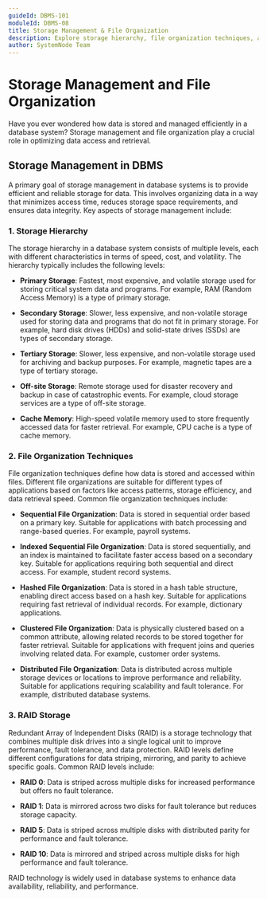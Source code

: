 ```yaml
---
guideId: DBMS-101
moduleId: DBMS-08
title: Storage Management & File Organization
description: Explore storage hierarchy, file organization techniques, and RAID storage.
author: SystemNode Team
---
```


# Storage Management and File Organization
Have you ever wondered how data is stored and managed efficiently in a database system? Storage management and file organization play a crucial role in optimizing data access and retrieval. 

## Storage Management in DBMS
A primary goal of storage management in database systems is to provide efficient and reliable storage for data. This involves organizing data in a way that minimizes access time, reduces storage space requirements, and ensures data integrity. Key aspects of storage management include: 

### 1. Storage Hierarchy
The storage hierarchy in a database system consists of multiple levels, each with different characteristics in terms of speed, cost, and volatility. The hierarchy typically includes the following levels:

- **Primary Storage**: Fastest, most expensive, and volatile storage used for storing critical system data and programs. For example, RAM (Random Access Memory) is a type of primary storage.

- **Secondary Storage**: Slower, less expensive, and non-volatile storage used for storing data and programs that do not fit in primary storage. For example, hard disk drives (HDDs) and solid-state drives (SSDs) are types of secondary storage.

- **Tertiary Storage**: Slower, less expensive, and non-volatile storage used for archiving and backup purposes. For example, magnetic tapes are a type of tertiary storage.

- **Off-site Storage**: Remote storage used for disaster recovery and backup in case of catastrophic events. For example, cloud storage services are a type of off-site storage.

- **Cache Memory**: High-speed volatile memory used to store frequently accessed data for faster retrieval. For example, CPU cache is a type of cache memory.

### 2. File Organization Techniques
File organization techniques define how data is stored and accessed within files. Different file organizations are suitable for different types of applications based on factors like access patterns, storage efficiency, and data retrieval speed. Common file organization techniques include:

- **Sequential File Organization**: Data is stored in sequential order based on a primary key. Suitable for applications with batch processing and range-based queries. For example, payroll systems.

- **Indexed Sequential File Organization**: Data is stored sequentially, and an index is maintained to facilitate faster access based on a secondary key. Suitable for applications requiring both sequential and direct access. For example, student record systems.

- **Hashed File Organization**: Data is stored in a hash table structure, enabling direct access based on a hash key. Suitable for applications requiring fast retrieval of individual records. For example, dictionary applications.

- **Clustered File Organization**: Data is physically clustered based on a common attribute, allowing related records to be stored together for faster retrieval. Suitable for applications with frequent joins and queries involving related data. For example, customer order systems.

- **Distributed File Organization**: Data is distributed across multiple storage devices or locations to improve performance and reliability. Suitable for applications requiring scalability and fault tolerance. For example, distributed database systems.

### 3. RAID Storage
Redundant Array of Independent Disks (RAID) is a storage technology that combines multiple disk drives into a single logical unit to improve performance, fault tolerance, and data protection. RAID levels define different configurations for data striping, mirroring, and parity to achieve specific goals. Common RAID levels include:

- **RAID 0**: Data is striped across multiple disks for increased performance but offers no fault tolerance.

- **RAID 1**: Data is mirrored across two disks for fault tolerance but reduces storage capacity.

- **RAID 5**: Data is striped across multiple disks with distributed parity for performance and fault tolerance.

- **RAID 10**: Data is mirrored and striped across multiple disks for high performance and fault tolerance.

RAID technology is widely used in database systems to enhance data availability, reliability, and performance.

